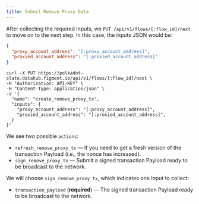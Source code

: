 ```yaml
---
title: Submit Remove Proxy Data
---
```


After collecting the required Inputs, we `PUT /api/v1/flows/[:flow_id]/next` to move on to the next step. In this case, the inputs JSON would be:

```json
{
  "proxy_account_address": "[:proxy_account_address]",
  "proxied_account_address": "[:proxied_account_address]"
}
```

```text
curl -X PUT https://polkadot-slate.datahub.figment.io/api/v1/flows/[:flow_id]/next \
-H "Authorization: API-KEY" \
-H "Content-Type: application/json" \
-d '{
  "name": "create_remove_proxy_tx",
  "inputs": {
    "proxy_account_address": "[:proxy_account_address]",
    "proxied_account_address": "[:proxied_account_address]",
  }
}'
```

We see two possible `actions`:

- `refresh_remove_proxy_tx` — If you need to get a fresh version of the transaction Payload (i.e., the nonce has increased).
- `sign_remove_proxy_tx` — Submit a signed transaction Payload ready to be broadcast to the network.

We will choose `sign_remove_proxy_tx`, which indicates one Input to collect:

- `transaction_payload` (**required**) — The signed transaction Payload ready to be broadcast to the network.
